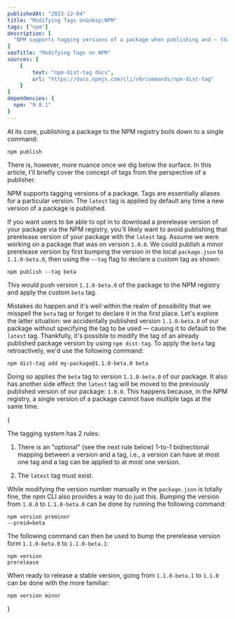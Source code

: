 ```yaml
---
publishedAt: "2023-12-04"
title: "Modifying Tags on&nbsp;NPM"
tags: ["npm"]
description: [
  "NPM supports tagging versions of a package when publishing and — thankfully — after publishing."
]
seoTitle: "Modifying Tags on NPM"
sources: [
	{
		text: "npm-dist-tag docs",
		url: "https://docs.npmjs.com/cli/v9/commands/npm-dist-tag"
	}
]
dependencies: {
  npm: "9.8.1"
}
---
```



At its core, publishing a package to the NPM registry boils down to a single command:

```
npm publish
```

There is, however, more nuance once we dig below the surface. In this article, I'll briefly cover the concept of tags from the perspective of a publisher.

NPM supports tagging versions of a package<FootnoteTrigger index={1} />. Tags are essentially aliases for a particular version. The `latest` tag is applied by default any time a new version of a package is published.

If you want users to be able to opt in to download a prerelease version of your package via the NPM registry, you'll likely want to avoid publishing that prerelease version of your package with the `latest` tag. Assume we were working on a package that was on version `1.0.0`. We could publish a minor prerelease version by first bumping the version in the local `package.json` to `1.1.0-beta.0`<FootnoteTrigger index={2} />, then using the `—-tag` flag to declare a custom tag as shown:

```
npm publish --tag beta
```

This would push version `1.1.0-beta.0` of the package to the NPM registry and apply the custom `beta` tag.

Mistakes do happen and it's well within the realm of possibility that we misspell the `beta` tag or forget to declare it in the first place. Let's explore the latter situation: we accidentally published version `1.1.0-beta.0` of our package without specifying the tag to be used — causing it to default to the `latest` tag. Thankfully, it's possible to modify the tag of an already published package version by using `npm dist-tag`. To apply the `beta` tag retroactively, we'd use the following command:

```
npm dist-tag add my-package@1.1.0-beta.0 beta
```

Doing so applies the `beta` tag to version `1.1.0-beta.0` of our package. It also has another side effect: the `latest` tag will be moved to the previously published version of our package: `1.0.0`. This happens because, in the NPM registry, a single version of a package cannot have multiple tags at the same time.

{<EndMatter sources={frontmatter.sources}>
  <FootnoteList>
    <FootnoteListItem index={1} type="blocks">
      <p>The tagging system has 2 rules:</p>
      <ol>
        <li><p>There is an "optional" (see the next rule below) 1-to-1 bidirectional mapping between a version and a tag, i.e., a version can have at most one tag and a tag can be applied to at most one version.</p></li>
        <li><p>The <code>latest</code> tag must exist.</p></li>
      </ol>
    </FootnoteListItem>
    <FootnoteListItem index={2} type="blocks">
      <p>While modifying the version number manually in the <code>package.json</code> is totally fine, the npm CLI also provides a way to do just this. Bumping the version from <code>1.0.0</code> to <code>1.1.0-beta.0</code> can be done by running the following command:</p>
      <pre><code>npm version preminor --preid=beta</code></pre>
      <p>The following command can then be used to bump the prerelease version form <code>1.1.0-beta.0</code> to <code>1.1.0-beta.1</code>:</p>
      <pre><code>npm version prerelease</code></pre>
      <p>When ready to release a stable version, going from <code>1.1.0-beta.1</code> to <code>1.1.0</code> can be done with the more familiar:</p>
      <pre><code>npm version minor</code></pre>
    </FootnoteListItem>
  </FootnoteList>
</EndMatter>}
